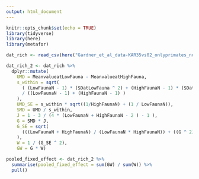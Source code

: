 ```yaml
---
output: html_document
---
```


```r
knitr::opts_chunk$set(echo = TRUE)
library(tidyverse)
library(here)
library(metafor)
```

```r
dat_rich <- read_csv(here("Gardner_et_al_data-KAR35vs02_onlyprimates_nospaces.csv"))
```

```r
dat_rich_2 <- dat_rich %>% 
  dplyr::mutate(
    UMD = MeanvalueatLowFauna - MeanvalueatHighFauna,
    s_within = sqrt(
      ( (LowFaunaN - 1) * (SDatLowFauna ^ 2) + (HighFaunaN - 1) * (SDatHighFauna ^ 2) ) 
      / ((LowFaunaN - 1) + (HighFaunaN - 1) )
    ),
    UMD_SE = s_within * sqrt((1/HighFaunaN) + (1 / LowFaunaN)),
    SMD = UMD / s_within,
    J = 1 - 3 / (4 * (LowFaunaN + HighFaunaN - 2 ) - 1 ),
    G = SMD * J,
    G_SE = sqrt(
      (((LowFaunaN + HighFaunaN) / (LowFaunaN * HighFaunaN)) + ((G ^ 2) / (2 * (LowFaunaN + HighFaunaN))))
    ),
    W = 1 / (G_SE ^ 2),
    GW = G * W)

pooled_fixed_effect <- dat_rich_2 %>% 
  summarise(pooled_fixed_effect = sum(GW) / sum(W)) %>% 
  pull()
```
















